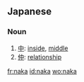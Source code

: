 ==Japanese==
===Noun===
{{ja-noun|r|hira=なか}}
#[[中]]: [[inside]], [[middle]]
#[[仲]]: [[relationship]]

[[fr:naka]]
[[id:naka]]
[[wo:naka]]
